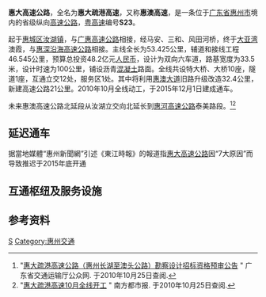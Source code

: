 {{中国高速公路信息框
| 省名 = 广东省
| 编号 = S23/S6
| 自定头部 = [[File:Guangdong_Expwy_S23_sign_with_name.svg|100px]] [[File:Guangdong_Expwy_S6_sign_with_name.svg|100px]]
| 名称 = 惠州－大亚湾高速公路（长湖－惠州港）<br> 广州－龙川高速公路（水面岭－惠澳）
| 地圖 = 
| 路線簡稱 = 惠大
| 最近通車日期 = 2015年12月1日
| 规划总里程 = 53.425
| 起點 = [[惠州市|惠州市]][[惠城区|惠城区]][[汝湖镇|汝湖镇]]
| 終點 = [[惠州市|惠州市]][[惠阳区|惠阳区]][[大亚湾|大亚湾]]
| 出口處數 = 
| 服务区数 = 
}}
'''惠大高速公路'''，全名为'''惠大疏港高速'''，又称'''惠澳高速'''，是一条位于[[广东省|广东省]][[惠州市|惠州市]]境内的省级纵向[[高速公路|高速公路]]，[[广东高速公路|粤高速]]编号'''S23'''。

起于[[惠城区|惠城区]][[汝湖镇|汝湖镇]]，与[[广惠高速公路|广惠高速公路]]相接，经马安、三和、风田河桥，终于[[大亚湾|大亚湾]]澳霞，与[[惠深沿海高速公路|惠深沿海高速公路]]相接。主线全长为53.425公里，辅道和接线工程46.545公里，预算总投资48.2亿元[[人民币|人民币]]，设计为双向六车道，路基宽度为33.5米，设计时速为100公里，铺设沥青[[混凝土|混凝土]]路面。全线共设特大桥、大桥10座，隧道1座，互通立交12处，服务区1处。其中将利用[[惠澳大道|惠澳大道]]旧路升级改造32.4公里，新建高速公路21公里。2010年10月全线动工，于2015年12月1日建成通车。

未来惠澳高速公路北延段从汝湖立交向北延长到[[惠河高速公路|惠河高速公路]]泰美路段。<ref>"[http://www.gdcd.gov.cn/gkzb/20080910112654558_1.shtml 惠大疏港高速公路（惠州长湖至澳头公路）勘察设计招标资格预审公告] {{Wayback|url=http://www.gdcd.gov.cn/gkzb/20080910112654558_1.shtml |date=20160304103242 }}" 广东省交通运输厅公众网. 于2010年10月25日查阅.</ref><ref>"[http://gcontent.oeeee.com/8/d8/8d8818c8e140c64c/Blog/a68/6933b7.html?t=1286855767 惠大疏港高速10月全线开工] {{webarchive|url=https://web.archive.org/web/20150621182527/http://gcontent.oeeee.com/8/d8/8d8818c8e140c64c/Blog/a68/6933b7.html?t=1286855767 |date=2015-06-21 }}" 南方都市报. 于2010年10月25日查阅.</ref>

==延迟通车==
据當地媒體“惠州新聞網”引述《東江時報》的報道指[[惠大高速公路|惠大高速公路]]因“7大原因”而导致推迟于2015年底开通

== 互通枢纽及服务设施 ==
{{Start expwy exit box|place=1}}
{{Expwy exit group|{{China Expwy Name|S23|路段|P=Guangdong}}|place=1}}
{{Expwy exit item|place=[[惠州市|惠州市]]<br />[[惠城區|惠城區]]|place rows=2|state=L|type=H|name=长湖|dist start=0|highway connection={{China Expwy Name|S21|[[广惠高速公路|广惠高速公路]]|P=Guangdong}}{{China Expwy Name|S27|[[韶惠高速公路|韶惠高速公路]]|P=Guangdong}}|road connection={{中国县道名|199|[[广仍公路|广仍公路]]}}|comment=与韶惠高速公路连接处未开通}}
{{Expwy exit item|type=E|name=水口|dist start=7|road connection=[[惠泽大道|惠泽大道]]}}
{{Expwy exit group|{{China Expwy Name|S6|并行路段|P=Guangdong|L1=S23|P1=Guangdong}}|place=1}}
{{Expwy exit item|place=[[惠州市|惠州市]]<br />[[惠城區|惠城區]]|place rows=3|state=U|type=H|name=水面岭|dist start=12|highway connection={{China Expwy Name|S6|[[河惠莞高速公路|河惠莞高速公路]]|P=Guangdong}}|comment=}}
{{Expwy exit item|state=C|type=E|name=惠州东|dist start=21|road connection={{中国国道名|324|[[惠州大道|惠州大道]]}}|comment=}}
{{Expwy exit item|state=U|type=EH|name=惠澳|dist start=|highway connection={{China Expwy Name|S6|[[河惠莞高速公路|河惠莞高速公路]]|P=Guangdong}}|road connection=[[惠澳大道|惠澳大道]]|comment=}}
{{Expwy exit group|{{China Expwy Name|S23|路段|P=Guangdong}}|place=1}}
{{Expwy exit item|place=[[惠州市|惠州市]]<br />[[惠城區|惠城區]]|place rows=3|type=E|name=沙澳|dist start=|highway connection=|road connection=|comment=北行出口，南行入口}}
{{Expwy exit item|state=u|type=S|name=沙澳服务区}}
{{Expwy exit item|type=E|name=数码园|dist start=|highway connection={{China Expwy Name|G1523|[[潮莞高速公路|潮莞高速公路]]}}|road connection=}}
{{Expwy exit item|place=[[惠州市|惠州市]]<br />[[惠阳区|惠阳区]]|place rows=4|type=E|name=永和|dist start=|road connection={{中国省道名|254|P=广东|[[惠南大道|惠南大道]]}}}}
{{Expwy exit item|type=H|name=淡水东|dist start=46|highway connection={{China Expwy Name|G15|[[深汕高速公路|深汕高速公路]]}}|road connection={{中国省道名|356|P=广东}}}}
{{Expwy exit item|type=E|name=新桥|dist start=|road connection=爱民东路|comment=[[File:Aiga_railtransportation_inv.svg|20px]] [[惠州南站|惠州南站]]}}
{{Expwy exit item|type=H|name=惠州港|dist start=57|highway connection={{China Expwy Name|S30|[[惠深沿海高速公路|惠深沿海高速公路]]|P=Guangdong}}|road connection=疏港大道}}
{{End expwy exit box|place=1}}

==参考资料==
{{Reflist}}

{{广东省高速公路}}
{{惠州公路网}}

[[Category:广东省高速公路|S]]
[[Category:惠州交通|Category:惠州交通]]